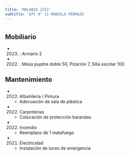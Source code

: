 ```yaml
---
title: 'MALABIA 2252'
subtitle: 'EPC N° 11 MANUELA PEDRAZA'
---
```


#


## Mobiliario

*  (2023) : Armario 2 

*  (2022) : Mesa pupitre doble 50, Pizarrón 7, Silla escolar 100 





## Mantenimiento

*  (2022) Albañileria / Pintura 
    + Adecuación de sala de plástica

*  (2022) Carpinterías 
    + Colocación de protección barandas

*  (2022) Incendio 
    + Reemplazo de 1 matafuego

*  (2021) Electricidad 
    + Instalación de luces de emergencia



